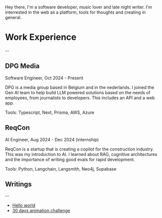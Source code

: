 
<NameTransition />

Hey there, I'm a software developer, music lover and late night writer. I'm interrested in the web as a platform, tools for thoughts and creating in general.


# Work Experience
--

## DPG Media

<Subtitle>Software Engineer, Oct 2024 - Present</Subtitle>

DPG is a media group based in Belgium and in the nederlands. I joined the Gen AI team to help build LLM powered solutions based on the needs of employees, from journalists to developers. This includes an API and a web app.

<Subtitle>Tools: Typescript, Next, Prisma, AWS, Azure</Subtitle>

## ReqCon

<Subtitle>AI Engineer, Aug 2024 - Dec 2024 (internship)</Subtitle>

ReqCon is a startup that is creating a copilot for the construction industry. This was my introduction to AI. I learned about RAG, cognitive architectures and the importance of writing good evals for rapid development.

<Subtitle>Tools: Python, Langchain, Langsmith, Neo4j, Supabase</Subtitle>

## Writings
--
- [Hello world](/notes)
- [30 days animation challenge](/notes/30-days-animation-challenge)

<Footer />